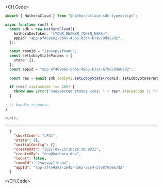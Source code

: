
<CH.Code>
```typescript SetLobbyState.ts
import { HathoraCloud } from "@hathora/cloud-sdk-typescript";

async function run() {
  const sdk = new HathoraCloud({
    hathoraDevToken: "<YOUR_BEARER_TOKEN_HERE>",
    appId: "app-af469a92-5b45-4565-b3c4-b79878de67d2",
  });

  const roomId = "2swovpy1fnunu";
  const setLobbyStateParams = {
    state: {},
  };
  const appId = "app-af469a92-5b45-4565-b3c4-b79878de67d2";
  
  const res = await sdk.lobbyV2.setLobbyState(roomId, setLobbyStateParams, appId);

  if (res?.statusCode !== 200) {
    throw new Error("Unexpected status code: " + res?.statusCode || "-");
  }
  
  // handle response
}

run();
```
---

```json Example Response
  {
    "shortCode": "LFG4",
    "state": {},
    "initialConfig": {},
    "createdAt": "2022-09-15T10:26:38.983Z",
    "createdBy": "dev@hathora.dev",
    "local": false,
    "roomId": "2swovpy1fnunu",
    "appId": "app-af469a92-5b45-4565-b3c4-b79878de67d2"
  }
```
</CH.Code>
